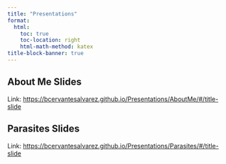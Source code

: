 ```yaml
---
title: "Presentations"
format:
  html:
    toc: true
    toc-location: right
    html-math-method: katex
title-block-banner: true
---
```


## About Me Slides

Link: <https://bcervantesalvarez.github.io/Presentations/AboutMe/#/title-slide>

## Parasites Slides

Link: <https://bcervantesalvarez.github.io/Presentations/Parasites/#/title-slide>
